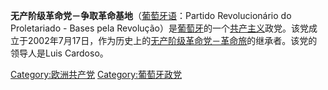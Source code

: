 '''无产阶级革命党－争取革命基地'''（[[葡萄牙语|葡萄牙语]]：Partido Revolucionário do Proletariado - Bases pela Revolução）是[[葡萄牙|葡萄牙]]的一个[[共产主义|共产主义]]政党。该党成立于2002年7月17日，作为历史上的[[无产阶级革命党－革命旅|无产阶级革命党－革命旅]]的继承者。该党的领导人是Luis Cardoso。

{{欧洲的共产党}}
[[Category:欧洲共产党|Category:欧洲共产党]]
[[Category:葡萄牙政党|Category:葡萄牙政党]]